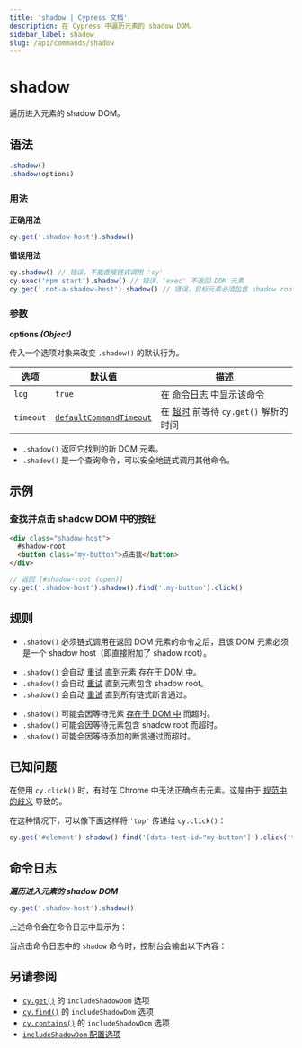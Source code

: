 ```yaml
---
title: 'shadow | Cypress 文档'
description: 在 Cypress 中遍历元素的 shadow DOM。
sidebar_label: shadow
slug: /api/commands/shadow
---
```


<ProductHeading product="app" />

# shadow

遍历进入元素的 shadow DOM。

## 语法

```javascript
.shadow()
.shadow(options)
```

### 用法

<Icon name="check-circle" color="green" /> **正确用法**

```javascript
cy.get('.shadow-host').shadow()
```

<Icon name="exclamation-triangle" color="red" /> **错误用法**

```javascript
cy.shadow() // 错误，不能直接链式调用 'cy'
cy.exec('npm start').shadow() // 错误，'exec' 不返回 DOM 元素
cy.get('.not-a-shadow-host').shadow() // 错误，目标元素必须包含 shadow root
```

### 参数

<Icon name="angle-right" /> **options _(Object)_**

传入一个选项对象来改变 `.shadow()` 的默认行为。

| 选项      | 默认值                                                           | 描述                                                                         |
| --------- | ----------------------------------------------------------------- | ----------------------------------------------------------------------------------- |
| `log`     | `true`                                                            | 在 [命令日志](/app/core-concepts/open-mode#Command-Log) 中显示该命令 |
| `timeout` | [`defaultCommandTimeout`](/app/references/configuration#Timeouts) | 在 [超时](#Timeouts) 前等待 `cy.get()` 解析的时间               |

<HeaderYields />

- `.shadow()` 返回它找到的新 DOM 元素。
- `.shadow()` 是一个查询命令，可以安全地链式调用其他命令。

## 示例

### 查找并点击 shadow DOM 中的按钮

```html
<div class="shadow-host">
  #shadow-root
  <button class="my-button">点击我</button>
</div>
```

```javascript
// 返回 [#shadow-root (open)]
cy.get('.shadow-host').shadow().find('.my-button').click()
```

## 规则

<HeaderRequirements />

- `.shadow()` 必须链式调用在返回 DOM 元素的命令之后，且该 DOM 元素必须是一个 shadow host（即直接附加了 shadow root）。

<HeaderAssertions />

- `.shadow()` 会自动 [重试](/app/core-concepts/retry-ability) 直到元素 [存在于 DOM 中](/app/core-concepts/introduction-to-cypress#Implicit-Assertions)。
- `.shadow()` 会自动 [重试](/app/core-concepts/retry-ability) 直到元素包含 shadow root。
- `.shadow()` 会自动 [重试](/app/core-concepts/retry-ability) 直到所有链式断言通过。

<HeaderTimeouts />

- `.shadow()` 可能会因等待元素 [存在于 DOM 中](/app/core-concepts/introduction-to-cypress#Implicit-Assertions) 而超时。
- `.shadow()` 可能会因等待元素包含 shadow root 而超时。
- `.shadow()` 可能会因等待添加的断言通过而超时。

## 已知问题

在使用 `cy.click()` 时，有时在 Chrome 中无法正确点击元素。这是由于 [规范中的歧义](https://bugs.chromium.org/p/chromium/issues/detail?id=1188919&q=shadowRoot%20elementFromPoint&can=2) 导致的。

在这种情况下，可以像下面这样将 `'top'` 传递给 `cy.click()`：

```js
cy.get('#element').shadow().find('[data-test-id="my-button"]').click('top')
```

## 命令日志

**_遍历进入元素的 shadow DOM_**

```javascript
cy.get('.shadow-host').shadow()
```

上述命令会在命令日志中显示为：

<DocsImage
  src="/img/api/shadow/shadow-command-log.png"
  alt="命令日志 shadow"
/>

当点击命令日志中的 `shadow` 命令时，控制台会输出以下内容：

<DocsImage
  src="/img/api/shadow/shadow-in-console.png"
  alt="console.log shadow"
/>

## 另请参阅

- [`cy.get()`](/api/commands/get#Arguments) 的 `includeShadowDom` 选项
- [`cy.find()`](/api/commands/find#Arguments) 的 `includeShadowDom` 选项
- [`cy.contains()`](/api/commands/contains#Arguments) 的 `includeShadowDom` 选项
- [`includeShadowDom` 配置选项](/app/references/configuration#Global)